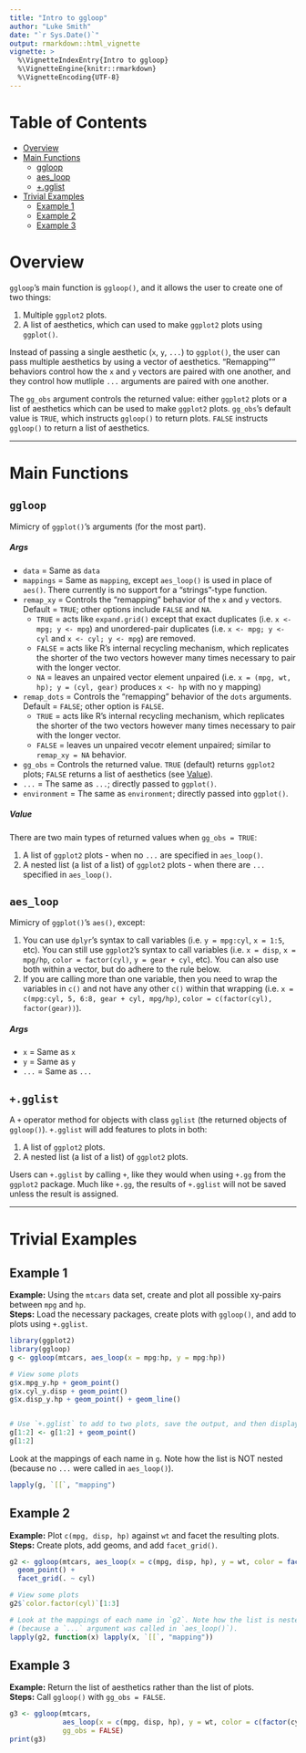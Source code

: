 ```yaml
---
title: "Intro to ggloop"
author: "Luke Smith"
date: "`r Sys.Date()`"
output: rmarkdown::html_vignette
vignette: >
  %\VignetteIndexEntry{Intro to ggloop}
  %\VignetteEngine{knitr::rmarkdown}
  %\VignetteEncoding{UTF-8}
---
```


# Table of Contents

* [Overview](#overview)
* [Main Functions](#main-functions)
    * [ggloop](#ggloop)
    * [aes_loop](#aes_loop)
    * [+.gglist](#gglist)
* [Trivial Examples](#trivial-examples)
    * [Example 1](#example-1)
    * [Example 2](#example-2)
    * [Example 3](#example-3)

# Overview

`ggloop`'s main function is `ggloop()`, and it allows the user to create one of two things:

1. Multiple `ggplot2` plots.
2. A list of aesthetics, which can used to make `ggplot2` plots using `ggplot()`.

Instead of passing a single aesthetic (`x`, `y`, `...`) to `ggplot()`, the user can pass multiple aesthetics by using a vector of aesthetics. "Remapping"" behaviors control how the `x` and `y` vectors are paired with one another, and they control how mutliple `...` arguments are paired with
one another.

The `gg_obs` argument controls the returned value: either `ggplot2` plots or a list of aesthetics which can be used to make `ggplot2` plots. `gg_obs`'s default value is `TRUE`, which instructs `ggloop()` to return plots. `FALSE` instructs `ggloop()` to return a list of aesthetics.

---

# Main Functions

## `ggloop`

Mimicry of `ggplot()`'s arguments (for the most part).

##### Args  

* `data` = Same as `data`
* `mappings` = Same as `mapping`, except `aes_loop()` is used in place of `aes()`. There currently is no support for a "strings"-type function.
* `remap_xy` = Controls the "remapping" behavior of the `x` and `y` vectors. Default = `TRUE`; other options include `FALSE` and `NA`.
    + `TRUE` = acts like `expand.grid()` except that exact duplicates (i.e. `x <- mpg; y <- mpg`) and unordered-pair duplicates (i.e. `x <- mpg; y <- cyl` and `x <- cyl; y <- mpg`) are removed.
    + `FALSE` = acts like R's internal recycling mechanism, which replicates the shorter of the two vectors however many times necessary to pair with the longer vector.
    + `NA` = leaves an unpaired vector element unpaired (i.e. `x = (mpg, wt, hp); y = (cyl, gear)` produces `x <- hp` with no y mapping)
* `remap_dots` = Controls the "remapping" behavior of the `dots` arguments. Default = `FALSE`; other option is `FALSE`.
    + `TRUE` = acts like R's internal recycling mechanism, which replicates the shorter of the two vectors however many times necessary to pair with the longer vector.
    + `FALSE` = leaves un unpaired vecotr element unpaired; similar to `remap_xy = NA` behavior.
* `gg_obs` = Controls the returned value. `TRUE` (default) returns `ggplot2` plots; `FALSE` returns a list of aesthetics (see [Value](#value)).
* `...` = The same as `...`; directly passed to `ggplot()`.
* `environment` = The same as `environment`; directly passed into `ggplot()`.

##### Value

There are two main types of returned values when `gg_obs = TRUE`:

  1. A list of `ggplot2` plots - when no `...` are specified in `aes_loop()`.
  2. A nested list (a list of a list) of `ggplot2` plots - when there are `...` specified in `aes_loop()`.

## `aes_loop`

Mimicry of `ggplot()`'s `aes()`, except:

  1. You can use `dplyr`'s syntax to call variables (i.e. `y = mpg:cyl`, `x = 1:5`, etc). You can still use `ggplot2`'s syntax to call variables (i.e. `x = disp`, `x = mpg/hp`, `color = factor(cyl)`, `y = gear + cyl`, etc). You can also use both within a vector, but do adhere to the rule below.
  2. If you are calling more than one variable, then you need to wrap the variables in `c()` and not have any other `c()` within that wrapping (i.e. `x = c(mpg:cyl, 5, 6:8, gear + cyl, mpg/hp)`, `color = c(factor(cyl), factor(gear))`).

##### Args

* `x` = Same as `x`
* `y` = Same as `y`
* `...` = Same as `...`

## `+.gglist`

A `+` operator method for objects with class `gglist` (the returned objects of `ggloop()`). `+.gglist` will add features to plots in both:

  1. A list of `ggplot2` plots.
  2. A nested list (a list of a list) of `ggplot2` plots.
  
Users can `+.gglist` by calling `+`, like they would when using `+.gg` from the `ggplot2` package. Much like `+.gg`, the results of `+.gglist` will not be saved unless the result is assigned.


---

# Trivial Examples

## Example 1

**Example:** Using the `mtcars` data set, create and plot all possible xy-pairs between `mpg` and `hp`.  
**Steps:** Load the necessary packages, create plots with `ggloop()`, and add to plots using `+.gglist`.

```r
library(ggplot2)
library(ggloop)
g <- ggloop(mtcars, aes_loop(x = mpg:hp, y = mpg:hp))

# View some plots
g$x.mpg_y.hp + geom_point()
g$x.cyl_y.disp + geom_point()
g$x.disp_y.hp + geom_point() + geom_line()


# Use `+.gglist` to add to two plots, save the output, and then display the results.
g[1:2] <- g[1:2] + geom_point()
g[1:2]
```

Look at the mappings of each name in `g`. Note how the list is NOT nested (because no `...` were called in `aes_loop()`).
```r
lapply(g, `[[`, "mapping")
```

## Example 2

**Example:** Plot `c(mpg, disp, hp)` against `wt` and facet the resulting plots.  
**Steps:** Create plots, add geoms, and add `facet_grid()`.  

```r
g2 <- ggloop(mtcars, aes_loop(x = c(mpg, disp, hp), y = wt, color = factor(cyl))) +
  geom_point() +
  facet_grid(. ~ cyl)

# View some plots
g2$`color.factor(cyl)`[1:3]

# Look at the mappings of each name in `g2`. Note how the list is nested
# (because a `...` argument was called in `aes_loop()`).
lapply(g2, function(x) lapply(x, `[[`, "mapping"))
```

## Example 3

**Example:** Return the list of aesthetics rather than the list of plots.  
**Steps:** Call `ggloop()` with `gg_obs = FALSE`.

```r
g3 <- ggloop(mtcars,
             aes_loop(x = c(mpg, disp, hp), y = wt, color = c(factor(cyl), factor(gear))), 
             gg_obs = FALSE)
print(g3)
```
